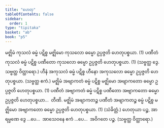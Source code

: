 ```yaml
---
title: "ဟေတု"
tableOfContents: false
sidebar:
  order: 1
type: "tipitaka"
basket: "ab"
book: "p5"
---
```



<DynamicBreadcrumb />

<Division number="30" book="p5" e="ch" v="39" p="8">

<Paragraph number="391" book="p5">
မဇ္ဈိမံ ကုသလံ ဓမ္မံ ပဋိစ္စ မဇ္ဈိမော ကုသလော ဓမ္မော ဥပ္ပဇ္ဇတိ ဟေတုပစ္စယာ. (1)
</Paragraph>

<Paragraph number="392" book="p5">
ပဏီတံ ကုသလံ ဓမ္မံ ပဋိစ္စ ပဏီတော ကုသလော ဓမ္မော ဥပ္ပဇ္ဇတိ ဟေတုပစ္စယာ. (1) (သဗ္ဗတ္ထ ဒွေ. သဗ္ဗတ္ထ ဝိတ္ထာရော.)
</Paragraph>

</Division>
<Division number="31" book="p5" e="ch" v="39" p="8">

<Paragraph number="393" book="p5">
ဟီနံ အကုသလံ ဓမ္မံ ပဋိစ္စ ဟီနော အကုသလော ဓမ္မော ဥပ္ပဇ္ဇတိ ဟေတုပစ္စယာ. (သဗ္ဗတ္ထ ဧကံ.)
</Paragraph>

</Division>
<Division number="32" book="p5" e="ch" v="39" p="8">

<Paragraph number="394" book="p5">
မဇ္ဈိမံ အဗျာကတံ ဓမ္မံ ပဋိစ္စ မဇ္ဈိမော အဗျာကတော ဓမ္မော ဥပ္ပဇ္ဇတိ ဟေတုပစ္စယာ. (1)
</Paragraph>

<Paragraph number="395" book="p5">
ပဏီတံ အဗျာကတံ ဓမ္မံ ပဋိစ္စ ပဏီတော အဗျာကတော ဓမ္မော ဥပ္ပဇ္ဇတိ ဟေတုပစ္စယာ…  တီဏိ.
</Paragraph>

<Paragraph number="396" book="p5">
မဇ္ဈိမံ အဗျာကတဉ္စ ပဏီတံ အဗျာကတဉ္စ ဓမ္မံ ပဋိစ္စ မဇ္ဈိမော အဗျာကတော ဓမ္မော ဥပ္ပဇ္ဇတိ ဟေတုပစ္စယာ. (1) (သံခိတ္တံ.)
</Paragraph>

<Paragraph number="397" book="p5">
ဟေတုယာ ပဉ္စ, အာရမ္မဏေ ဒွေ …ပေ…  အာသေဝနေ ဧကံ …ပေ…  အဝိဂတေ ပဉ္စ. (သဗ္ဗတ္ထ ဝိတ္ထာရော.)
</Paragraph>
</Division>